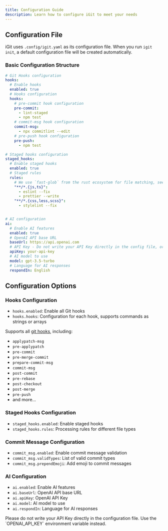 ```yaml
---
title: Configuration Guide
description: Learn how to configure iGit to meet your needs
---
```



## Configuration File

iGit uses `.config/igit.yaml` as its configuration file. When you run `igit init`, a default configuration file will be created automatically.

### Basic Configuration Structure

```yaml
# Git Hooks configuration
hooks:
  # Enable hooks
  enabled: true
  # Hooks configuration
  hooks:
    # pre-commit hook configuration
    pre-commit:
      - lint-staged
      - npm test
    # commit-msg hook configuration
    commit-msg:
      - npx commitlint --edit
    # pre-push hook configuration
    pre-push:
      - npm test

# Staged hooks configuration
staged_hooks:
  # Enable staged hooks
  enabled: true
  # Staged rules
  rules:
    # We use `fast-glob` from the rust ecosystem for file matching, see https://crates.io/crates/fast-glob for details
    "**/*.{js,ts}":
      - eslint --fix
      - prettier --write
    "**/*.{css,less,scss}":
      - stylelint --fix


# AI configuration
ai:
  # Enable AI features
  enabled: true
  # OpenAI API base URL
  baseUrl: https://api.openai.com
  # API Key - Do not write your API Key directly in the config file, or exclude igit.yaml from git. Use the OPENAI_API_KEY=xxxxx environment variable instead
  apiKey: your-api-key
  # AI model to use
  model: gpt-3.5-turbo
  # Language for AI responses
  respondIn: English
```

## Configuration Options

### Hooks Configuration

- `hooks.enabled`: Enable all Git hooks
- `hooks.hooks`: Configuration for each hook, supports commands as strings or arrays

Supports all [git hooks](https://git-scm.com/docs/githooks), including:
- `applypatch-msg`
- `pre-applypatch`
- `pre-commit`
- `pre-merge-commit`
- `prepare-commit-msg`
- `commit-msg`
- `post-commit`
- `pre-rebase`
- `post-checkout`
- `post-merge`
- `pre-push`
- and more...

### Staged Hooks Configuration

- `staged_hooks.enabled`: Enable staged hooks
- `staged_hooks.rules`: Processing rules for different file types

### Commit Message Configuration

- `commit_msg.enabled`: Enable commit message validation
- `commit_msg.validTypes`: List of valid commit types
- `commit_msg.prependEmoji`: Add emoji to commit messages

### AI Configuration

- `ai.enabled`: Enable AI features
- `ai.baseUrl`: OpenAI API base URL
- `ai.apiKey`: OpenAI API Key
- `ai.model`: AI model to use
- `ai.respondIn`: Language for AI responses

<Aside type="caution">
Please do not write your API Key directly in the configuration file. Use the `OPENAI_API_KEY` environment variable instead.
</Aside>
